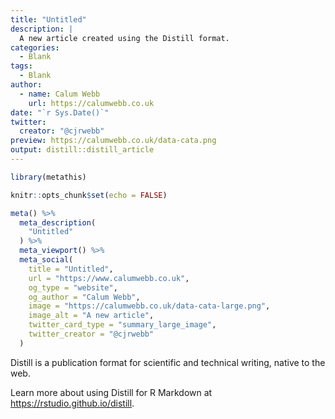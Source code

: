 ```yaml
---
title: "Untitled"
description: |
  A new article created using the Distill format.
categories:
  - Blank
tags:
  - Blank
author:
  - name: Calum Webb
    url: https://calumwebb.co.uk
date: "`r Sys.Date()`"
twitter:
  creator: "@cjrwebb"
preview: https://calumwebb.co.uk/data-cata.png
output: distill::distill_article
---
```


```r
library(metathis)

knitr::opts_chunk$set(echo = FALSE)

meta() %>%
  meta_description(
    "Untitled"
  ) %>% 
  meta_viewport() %>% 
  meta_social(
    title = "Untitled",
    url = "https://www.calumwebb.co.uk",
    og_type = "website",
    og_author = "Calum Webb",
    image = "https://calumwebb.co.uk/data-cata-large.png", 
    image_alt = "A new article", 
    twitter_card_type = "summary_large_image",
    twitter_creator = "@cjrwebb"
  )

```

Distill is a publication format for scientific and technical writing, native to the web. 

Learn more about using Distill for R Markdown at <https://rstudio.github.io/distill>.





